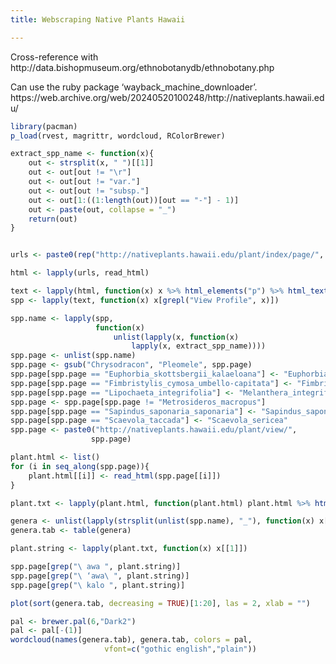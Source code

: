 ```yaml
---
title: Webscraping Native Plants Hawaii

---
```


Cross-reference with
http://data.bishopmuseum.org/ethnobotanydb/ethnobotany.php

Can use the ruby package 'wayback_machine_downloader'.
https://web.archive.org/web/20240520100248/http://nativeplants.hawaii.edu/


```r

library(pacman)
p_load(rvest, magrittr, wordcloud, RColorBrewer)

extract_spp_name <- function(x){
    out <- strsplit(x, " ")[[1]]
    out <- out[out != "\r"]
    out <- out[out != "var."]
    out <- out[out != "subsp."]
    out <- out[1:((1:length(out))[out == "-"] - 1)]
    out <- paste(out, collapse = "_")
    return(out)
}


urls <- paste0(rep("http://nativeplants.hawaii.edu/plant/index/page/", 24), seq(1, 24))

html <- lapply(urls, read_html)

text <- lapply(html, function(x) x %>% html_elements("p") %>% html_text2())
spp <- lapply(text, function(x) x[grepl("View Profile", x)])

spp.name <- lapply(spp, 
                   function(x) 
                       unlist(lapply(x, function(x) 
                           lapply(x, extract_spp_name))))
spp.page <- unlist(spp.name)
spp.page <- gsub("Chrysodracon", "Pleomele", spp.page)
spp.page[spp.page == "Euphorbia_skottsbergii_kalaeloana"] <- "Euphorbia_skottsbergii_skottsbergii"
spp.page[spp.page == "Fimbristylis_cymosa_umbello-capitata"] <- "Fimbristylis_cymosa"
spp.page[spp.page == "Lipochaeta_integrifolia"] <- "Melanthera_integrifolia"
spp.page <- spp.page[spp.page != "Metrosideros_macropus"]
spp.page[spp.page == "Sapindus_saponaria_saponaria"] <- "Sapindus_saponaria"
spp.page[spp.page == "Scaevola_taccada"] <- "Scaevola_sericea"
spp.page <- paste0("http://nativeplants.hawaii.edu/plant/view/", 
                  spp.page)

plant.html <- list()
for (i in seq_along(spp.page)){
    plant.html[[i]] <- read_html(spp.page[[i]])
}

plant.txt <- lapply(plant.html, function(plant.html) plant.html %>% html_elements("div") %>% html_text2())

genera <- unlist(lapply(strsplit(unlist(spp.name), "_"), function(x) x[1]))
genera.tab <- table(genera)

```

```r

plant.string <- lapply(plant.txt, function(x) x[[1]])

spp.page[grep("\ awa ", plant.string)]
spp.page[grep("\ ‘awa\ ", plant.string)]
spp.page[grep("\ kalo ", plant.string)]

```

```r


plot(sort(genera.tab, decreasing = TRUE)[1:20], las = 2, xlab = "")

```


```r

pal <- brewer.pal(6,"Dark2")
pal <- pal[-(1)]
wordcloud(names(genera.tab), genera.tab, colors = pal,
                     vfont=c("gothic english","plain"))

```

